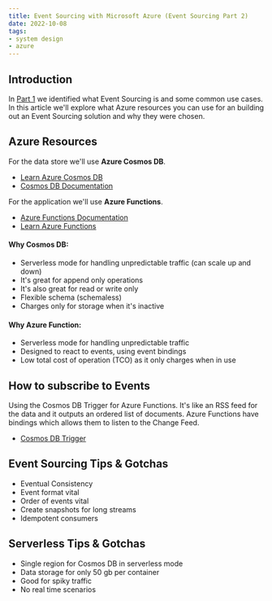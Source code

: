 ```yaml
---
title: Event Sourcing with Microsoft Azure (Event Sourcing Part 2)
date: 2022-10-08
tags:
- system design
- azure
---
```


## Introduction
In [Part 1](/when-to-use-event-sourcing-event-sourcing-part-1) we identified what Event Sourcing is and some common use cases. 
In this article we'll explore what Azure resources you can use for an building out an Event Sourcing solution and why they were chosen.

## Azure Resources
For the data store we'll use **Azure Cosmos DB**.
- [Learn Azure Cosmos DB](https://learn.microsoft.com/en-us/training/modules/explore-azure-cosmos-db/)
- [Cosmos DB Documentation](https://learn.microsoft.com/en-au/azure/cosmos-db/)

For the application we'll use **Azure Functions**. 
- [Azure Functions Documentation](https://learn.microsoft.com/en-us/azure/azure-functions/)
- [Learn Azure Functions](https://learn.microsoft.com/en-us/azure/azure-functions/functions-reference?tabs=blob)

#### Why Cosmos DB:
- Serverless mode for handling unpredictable traffic (can scale up and down)
- It's great for append only operations
- It's also great for read or write only
- Flexible schema (schemaless)
- Charges only for storage when it's inactive

#### Why Azure Function:
- Serverless mode for handling unpredictable traffic
- Designed to react to events, using event bindings
- Low total cost of operation (TCO) as it only charges when in use

## How to subscribe to Events
Using the Cosmos DB Trigger for Azure Functions. It's like an RSS feed for the data and it outputs an ordered list of documents. 
Azure Functions have bindings which allows them to listen to the Change Feed.

- [Cosmos DB Trigger](https://learn.microsoft.com/en-us/azure/azure-functions/functions-create-cosmos-db-triggered-function)

## Event Sourcing Tips & Gotchas
- Eventual Consistency
- Event format vital
- Order of events vital
- Create snapshots for long streams
- Idempotent consumers

## Serverless Tips & Gotchas
- Single region for Cosmos DB in serverless mode
- Data storage for only 50 gb per container
- Good for spiky traffic
- No real time scenarios
